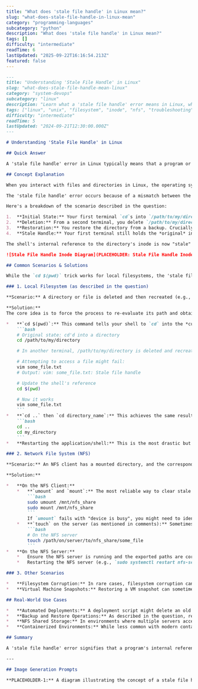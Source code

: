 ```yaml
---
title: "What does 'stale file handle' in Linux mean?"
slug: "what-does-stale-file-handle-in-linux-mean"
category: "programming-languages"
subcategory: "python"
description: "What does 'stale file handle' in Linux mean?"
tags: []
difficulty: "intermediate"
readTime: 6
lastUpdated: "2025-09-22T16:16:54.213Z"
featured: false
---
```


```markdown
---
title: "Understanding 'Stale File Handle' in Linux"
slug: "what-does-stale-file-handle-mean-linux"
category: "system-devops"
subcategory: "linux"
description: "Learn what a 'stale file handle' error means in Linux, why it occurs when directories are deleted and restored, and how to resolve it."
tags: ["linux", "unix", "filesystem", "inode", "nfs", "troubleshooting"]
difficulty: "intermediate"
readTime: 5
lastUpdated: "2024-09-21T12:30:00.000Z"
---

# Understanding 'Stale File Handle' in Linux

## Quick Answer

A 'stale file handle' error in Linux typically means that a program or shell is trying to access a file or directory using an identifier (an inode pointer) that no longer refers to a valid, existing object on the filesystem. This often happens when the original file or directory has been deleted or moved by another process, and then potentially recreated, causing the original reference to become invalid.

## Concept Explanation

When you interact with files and directories in Linux, the operating system doesn't just use their names. Internally, it uses unique identifiers called **inodes** (index nodes). An inode stores metadata about a file or directory, such as its permissions, ownership, size, and the physical disk blocks where its data is stored. When a process (like your shell) `cd`s into a directory, it essentially holds a pointer to that directory's inode.

The 'stale file handle' error occurs because of a mismatch between the inode a process is trying to access and the actual state of the filesystem.

Here's a breakdown of the scenario described in the question:

1.  **Initial State:** Your first terminal `cd`s into `/path/to/my/directory`. The shell now holds a valid pointer to the inode of `/path/to/my/directory`.
2.  **Deletion:** From a second terminal, you delete `/path/to/my/directory`. When a directory is deleted, its inode (and the inodes of its contents) are marked as free and become available for reuse by the filesystem.
3.  **Restoration:** You restore the directory from a backup. Crucially, when a directory is restored, it's assigned **new inodes**. Even if the name and contents are identical, the underlying inode numbers are likely different from the original ones. The parent directory now points to this *new* inode for `/path/to/my/directory`.
4.  **Stale Handle:** Your first terminal still holds the *original* inode pointer for `/path/to/my/directory`. When you try to `vim` a file within it, the shell attempts to use this old, now invalid, inode pointer. The filesystem reports that this inode no longer corresponds to a valid file or directory, resulting in the "stale file handle" error.

The shell's internal reference to the directory's inode is now "stale" because the object it refers to has been replaced with a new one, even if it has the same name and content.

![Stale File Handle Inode Diagram](PLACEHOLDER: Stale File Handle Inode Diagram - /images/6b755b98-1.webp)

## Common Scenarios & Solutions

While the `cd $(pwd)` trick works for local filesystems, the 'stale file handle' error is most commonly encountered in Network File System (NFS) environments.

### 1. Local Filesystem (as described in the question)

**Scenario:** A directory or file is deleted and then recreated (e.g., from a backup or by a script) while a process still holds an open reference to its original inode.

**Solution:**
The core idea is to force the process to re-evaluate its path and obtain the new, valid inode.

*   **`cd $(pwd)`:** This command tells your shell to `cd` into the *current working directory*. When it does this, it resolves the path `$(pwd)` (which evaluates to the current directory's name) against the filesystem, obtaining the *new* inode for that directory. This updates the shell's internal reference.
    ```bash
    # Original state: cd'd into a directory
    cd /path/to/my/directory

    # In another terminal, /path/to/my/directory is deleted and recreated.

    # Attempting to access a file might fail:
    vim some_file.txt
    # Output: vim: some_file.txt: Stale file handle

    # Update the shell's reference
    cd $(pwd)

    # Now it works
    vim some_file.txt
    ```
*   **`cd ..` then `cd directory_name`:** This achieves the same result by moving up to the parent directory and then back down, forcing a re-evaluation of the directory's inode.
    ```bash
    cd ..
    cd my_directory
    ```
*   **Restarting the application/shell:** This is the most drastic but guaranteed way to clear all stale references.

### 2. Network File System (NFS)

**Scenario:** An NFS client has a mounted directory, and the corresponding directory on the NFS server is deleted or moved. The client's cached file handle becomes stale. This is a very common cause of this error.

**Solution:**

*   **On the NFS Client:**
    *   **`umount` and `mount`:** The most reliable way to clear stale NFS handles is to unmount and then remount the NFS share.
        ```bash
        sudo umount /mnt/nfs_share
        sudo mount /mnt/nfs_share
        ```
        If `umount` fails with "device is busy", you might need to identify and kill processes using the share, or use `lsof | grep /mnt/nfs_share` to find them.
    *   **`touch` on the server (as mentioned in comments):** Sometimes, simply touching a file or directory on the NFS server within the affected share can trigger a re-evaluation by the client, though this is less reliable than remounting.
        ```bash
        # On the NFS server
        touch /path/on/server/to/nfs_share/some_file
        ```
*   **On the NFS Server:**
    *   Ensure the NFS server is running and the exported paths are correct.
    *   Restarting the NFS server (e.g., `sudo systemctl restart nfs-server`) will clear all client connections and force them to re-establish.

### 3. Other Scenarios

*   **Filesystem Corruption:** In rare cases, filesystem corruption can lead to invalid inode references, causing stale file handle errors. Running `fsck` on the affected filesystem might be necessary.
*   **Virtual Machine Snapshots:** Restoring a VM snapshot can sometimes lead to similar issues if the host filesystem state changes while the VM's internal references are frozen.

## Real-World Use Cases

*   **Automated Deployments:** A deployment script might delete an old application directory and then unpack a new version into the same path. If a monitoring tool or a running process still holds a reference to the old directory, it will encounter a stale file handle.
*   **Backup and Restore Operations:** As described in the question, restoring a directory from backup is a prime candidate for this error.
*   **NFS Shared Storage:** In environments where multiple servers access shared storage via NFS, if an administrator on the NFS server renames or deletes a directory that clients are actively using, clients will experience stale file handles.
*   **Containerized Environments:** While less common with modern container runtimes, older setups or specific volume mounts could theoretically encounter this if the underlying host path changes unexpectedly.

## Summary

A 'stale file handle' error signifies that a program's internal reference to a file or directory (its inode pointer) is no longer valid because the underlying filesystem object has changed. This is most frequently observed when files or directories are deleted and recreated, especially in NFS environments. The solution involves forcing the affected process (or the entire system, in the case of NFS) to re-evaluate its path and obtain a fresh, valid inode reference.

---

## Image Generation Prompts

**PLACEHOLDER-1:** A diagram illustrating the concept of a stale file handle. Show a "Shell Process" holding a "Pointer" to an "Inode A" which represents "/path/to/dir". Then, show a separate "Admin Process" deleting "/path/to/dir" and recreating it, resulting in a "New Inode B" for the same path. The "Shell Process" still points to "Inode A", which is now invalid/recycled, leading to a "Stale File Handle Error" when trying to access the directory. Use arrows to show the flow and red X over the old inode pointer.
```